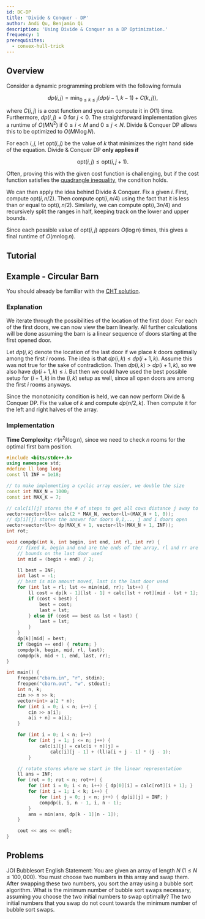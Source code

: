 ```yaml
---
id: DC-DP
title: 'Divide & Conquer - DP'
author: Andi Qu, Benjamin Qi
description: 'Using Divide & Conquer as a DP Optimization.'
frequency: 1
prerequisites:
  - convex-hull-trick
---
```


## Overview

Consider a dynamic programming problem with the following formula

$$
dp(i,j) = \min_{0\leq k \leq j} ( dp(i-1, k-1) + C(k,j)),
$$

where $C(i,j)$ is a cost function and you can compute it in $O(1)$ time. Furthermore, $dp(i,j) =0$ for $j<0$. The straightforward implementation gives a runtime of $O(MN^2)$ if $0\leq i <  M$ and $0\leq j < N$. Divide & Conquer DP allows this to be optimized to $O(M N \log N)$.

For each $i,j$, let $\text{opt}(i,j)$ be the value of $k$ that minimizes the right hand side of the equation. Divide & Conquer DP **only applies if**

$$
\text{opt}(i,j) \leq \text{opt}(i,j+1).
$$

Often, proving this with the given cost function is challenging, but if the cost function satisfies the [quadrangle inequality](https://codeforces.com/blog/entry/86306), the condition holds.

We can then apply the idea behind Divide & Conquer. Fix a given $i$. First, compute $\text{opt}(i,n/2)$. Then compute $\text{opt}(i, n/4)$ using the fact that it is less than or equal to $\text{opt}(i, n/2)$. Similarly, we can compute $\text{opt}(i, 3n/4)$ and recursively split the ranges in half, keeping track on the lower and upper bounds.

Since each possible value of $\text{opt}(i, j)$ appears $O(\log n)$ times, this gives a final runtime of $O(mn \log n)$.

## Tutorial

<Resources>
	<Resource
		source="cp-algo"
		title="Divide and Conquer DP"
		url="dynamic_programming/divide-and-conquer-dp.html"
	/>
	<Resource
		source="Jeffrey Xiao"
		title="Divide and Conquer Optimization"
		url="https://jeffreyxiao.me/blog/divide-and-conquer-optimization"
	/>
	<Resource source="GCP" title="15.4.2 - Divide & Conquer Optimization" />
</Resources>

## Example - Circular Barn

<FocusProblem problem="dnc_sample" />

You should already be familiar with the [CHT solution](/plat/convex-hull-trick#problems).

### Explanation

We iterate through the possibilities of the location of the first door.
For each of the first doors, we can now view the barn linearly.
All further calculations will be done assuming the barn is a linear sequence of doors starting at the first opened door.

Let $dp(i,k)$ denote the location of the last door if we place $k$ doors optimally among the first $i$ rooms.
The idea is that $dp(i,k) \leq dp(i+1, k)$.
Assume this was not true for the sake of contradiction.
Then $dp(i,k) > dp(i+1,k)$, so we also have $dp(i+1,k) \leq i$.
But then we could have used the best possible setup for $(i+1,k)$ in the $(i,k)$ setup as well, since all open doors are among the first $i$ rooms anyways.

Since the monotonicity condition is held, we can now perform Divide & Conquer DP.
Fix the value of $k$ and compute $dp(n/2, k)$.
Then compute it for the left and right halves of the array.

### Implementation

**Time Complexity:** $\mathcal{O}(n^2 k \log n)$, since we need to check $n$ rooms for the optimal first barn position.

<LanguageSection>
<CPPSection>

```cpp
#include <bits/stdc++.h>
using namespace std;
#define ll long long
const ll INF = 1e18;

// to make implementing a cyclic array easier, we double the size
const int MAX_N = 1000;
const int MAX_K = 7;

// calc[i][j] stores the # of steps to get all cows distance j away to door i
vector<vector<ll>> calc(2 * MAX_N, vector<ll>(MAX_N + 1, 0));
// dp[i][j] stores the answer for doors 0,1,.., j and i doors open
vector<vector<ll>> dp(MAX_K + 1, vector<ll>(MAX_N + 1, INF));
int rot;

void compdp(int k, int begin, int end, int rl, int rr) {
	// fixed k, begin and end are the ends of the array, rl and rr are the
	// bounds on the last door used
	int mid = (begin + end) / 2;

	ll best = INF;
	int last = -1;
	// best is min amount moved, last is the last door used
	for (int lst = rl; lst <= min(mid, rr); lst++) {
		ll cost = dp[k - 1][lst - 1] + calc[lst + rot][mid - lst + 1];
		if (cost < best) {
			best = cost;
			last = lst;
		} else if (cost == best && lst < last) {
			last = lst;
		}
	}
	dp[k][mid] = best;
	if (begin == end) { return; }
	compdp(k, begin, mid, rl, last);
	compdp(k, mid + 1, end, last, rr);
}

int main() {
	freopen("cbarn.in", "r", stdin);
	freopen("cbarn.out", "w", stdout);
	int n, k;
	cin >> n >> k;
	vector<int> a(2 * n);
	for (int i = 0; i < n; i++) {
		cin >> a[i];
		a[i + n] = a[i];
	}

	for (int i = 0; i < n; i++)
		for (int j = 1; j <= n; j++) {
			calc[i][j] = calc[i + n][j] =
			    calc[i][j - 1] + (ll)a[i + j - 1] * (j - 1);
		}

	// rotate stores where we start in the linear representation
	ll ans = INF;
	for (rot = 0; rot < n; rot++) {
		for (int i = 0; i < n; i++) { dp[0][i] = calc[rot][i + 1]; }
		for (int i = 1; i < k; i++) {
			for (int j = 0; j < n; j++) { dp[i][j] = INF; }
			compdp(i, i, n - 1, i, n - 1);
		}
		ans = min(ans, dp[k - 1][n - 1]);
	}

	cout << ans << endl;
}
```

</CPPSection>
</LanguageSection>

## Problems

<Problems problems="dnc_general" />

JOI Bubblesort English Statement: You are given an array of length $N$
$(1 \le N \le 100,000)$. You must choose two numbers in this array and swap
them. After swapping these two numbers, you sort the array using a bubble sort
algorithm. What is the minimum number of bubble sort swaps necessary, assuming
you choose the two initial numbers to swap optimally? The two initial numbers
that you swap do not count towards the minimum number of bubble sort swaps.

<!-- <Info title="Pro Tip">

There are [plenty](https://github.com/bqi343/USACO/blob/master/Contests/USACO%20Links/Division-Specific/Platinum.md)
Platinum DP problems that are not covered by this guide.
We recommend that you work through these on your own.

</Info> -->
